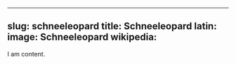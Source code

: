 
---
slug: schneeleopard
title: Schneeleopard
latin:
image: Schneeleopard
wikipedia: 
---

I am content.
